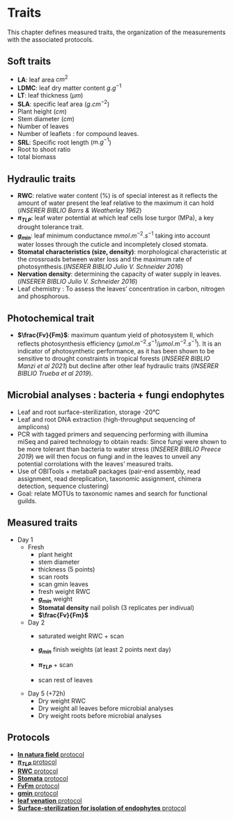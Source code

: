 # Traits


This chapter defines measured traits, the organization of the measurements with the associated protocols.

## Soft traits

* **LA**: leaf area $cm^{2}$
* **LDMC**: leaf dry matter content $g.g^{-1}$
* **LT**: leaf thickness ($\mu m$)
* **SLA**: specific leaf area ($g.cm^{-2}$)
* Plant height ($cm$)
* Stem diameter ($cm$)
* Number of leaves
* Number of leaflets : for compound leaves.
* **SRL**: Specific root length ($m.g^{-1}$)
* Root to shoot ratio 
* total biomass 

## Hydraulic traits

* **RWC**: relative water content (%) is of special interest as it reflects the amount of water present the leaf relative to the maximum it can hold (*INSERER BIBLIO Barrs & Weatherley 1962*)
* **$\pi_{TLP}$**: leaf water potential at which leaf cells lose turgor (MPa), a key drought tolerance trait. 
* **$g_{min}$**: leaf minimum conductance $mmol.m^{-2}.s^{-1}$ taking into account water losses through the cuticle and incompletely closed stomata.
* **Stomatal characteristics (size, density)**: morphological characteristic at the crossroads between water loss and the maximum rate of photosynthesis.(*INSERER BIBLIO Julio V. Schneider 2016*)
* **Nervation density**: determining the capacity of water supply in leaves. (*INSERER BIBLIO Julio V. Schneider 2016*)
* Leaf chemistry : To assess the leaves' concentration in carbon, nitrogen and phosphorous.

## Photochemical trait
 
* **$\frac{Fv}{Fm}$**: maximum quantum yield of photosystem II, which reflects photosynthesis efficiency ($\mu mol . m^{-2} . s^{-1}/ \mu mol . m^{-2} . s^{-1}$). It is an indicator of photosynthetic performance, as it has been shown to be sensitive to drought constraints in tropical forests (*INSERER BIBLIO Manzi et al 2021*) but decline after other leaf hydraulic traits (*INSERER BIBLIO Trueba et al 2019*).

## Microbial analyses : bacteria + fungi endophytes

* Leaf and root surface-sterilization, storage -20°C 
* Leaf and root DNA extraction (high-throughput sequencing of amplicons)
* PCR with tagged primers and sequencing performing with illumina miSeq and paired technology to obtain reads: Since fungi were shown to be more tolerant than bacteria to water stress (*INSERER BIBLIO Preece 2019*) we will then focus on fungi and in the leaves to unveil any potential corrolations with the leaves' measured traits.
* Use of OBITools + metabaR packages (pair-end assembly, read assignment, read dereplication, taxonomic assignment, chimera detection, sequence clustering)
* Goal: relate MOTUs to taxonomic names and search for functional guilds.


## Measured traits

* Day 1
    * Fresh
        * plant height
        * stem diameter
        * thickness (5 points)
        * scan roots
        * scan gmin leaves
        * fresh weight RWC 
        * **$g_{min}$** weight  
        * **Stomatal density** nail polish (3 replicates per indivual)
        * **$\frac{Fv}{Fm}$**
    
    * Day 2
        * saturated weight RWC + scan
        * **$g_{min}$** finish weights (at least 2 points next day)
        * **$\pi_{TLP}$** + scan
        
        
        
        
        
        
        
        
        
        
        
        
        
        
        
        
        
        
        
        
        
        
        
        
        
        
        
        
        
        
        
        
        
        
        
        
        
        
        
        
        
        
        * scan rest of leaves
    
    * Day 5 (+72h)
        * Dry weight RWC
        * Dry weight all leaves before microbial analyses
        * Dry weight roots before microbial analyses


## Protocols

* [**In natura field** protocol](../3_Protocol/Field_innatura.Rmd)
* [**$\pi_{TLP}$** protocol](../3_Protocol/Protocole_Ptlp.pdf)
* [**RWC** protocol](../3_Protocol/RWC_Boisseaux.docx)
* [**Stomata** protocol](../3_Protocol/Analyse Stomates_Marion.docx)
* [**FvFm** protocol](../3_Protocol/Fluo_Bellifa.docx)
* [**gmin** protocol](../3_Protocol/Gmin protocol.docx)
* [**leaf venation** protocol](../3_Protocol/ProtocolLeafVeins_MB_2.docx) 
* [**Surface-sterilization for isolation of endophytes** protocol](../3_Protocol/Sterilisation.docx)

